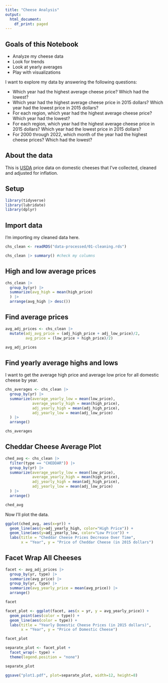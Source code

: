 ```yaml
---
title: "Cheese Analysis"
output:
  html_document:
    df_print: paged
---
```


## Goals of this Notebook

- Analyze my cheese data
- Look for trends
- Look at yearly averages
- Play with visualizations

I want to explore my data by answering the following questions:

- Which year had the highest average cheese price? Which had the lowest?
- Which year had the highest average cheese price in 2015 dollars? Which year had the lowest price in 2015 dollars?
- For each region, which year had the highest average cheese price? Which year had the lowest?
- For each region, which year had the highest average cheese price in 2015 dollars? Which year had the lowest price in 2015 dollars?
- For 2000 through 2022, which month of the year had the highest cheese prices? Which had the lowest?

## About the data

This is [USDA](http://rmarkdown.rstudio.com) price data on domestic cheeses that I've collected, cleaned and adjusted for inflation.

## Setup

```r
library(tidyverse)
library(lubridate)
library(dplyr)
```

## Import data

I'm importing my cleaned data here.

```r
chs_clean <- readRDS("data-processed/01-cleaning.rds")

chs_clean |> summary() #check my columns
```

## High and low average prices

```r
chs_clean |> 
  group_by(yr) |> 
  summarize(avg_high = mean(high_price)
  ) |>
  arrange(avg_high |> desc())
```


## Find average prices

```r
avg_adj_prices <- chs_clean |> 
  mutate(adj_avg_price = (adj_high_price + adj_low_price)/2,
         avg_price = (low_price + high_price)/2)

avg_adj_prices
```

## Find yearly average highs and lows

I want to get the average high price and average low price for all domestic cheese by year.

```r
chs_averages <- chs_clean |> 
  group_by(yr) |> 
  summarize(average_yearly_low = mean(low_price),
            average_yearly_high = mean(high_price),
            adj_yearly_high = mean(adj_high_price),
            adj_yearly_low = mean(adj_low_price)
  ) |> 
  arrange()

chs_averages
```

## Cheddar Cheese Average Plot

```r
ched_avg <- chs_clean |> 
  filter(type == "CHEDDAR")) |> 
  group_by(yr) |> 
  summarize(average_yearly_low = mean(low_price),
            average_yearly_high = mean(high_price),
            adj_yearly_high = mean(adj_high_price),
            adj_yearly_low = mean(adj_low_price)
  ) |> 
  arrange()

ched_avg
```

Now I'll plot the data.

```r
ggplot(ched_avg, aes(x=yr)) + 
  geom_line(aes(y=adj_yearly_high, color="High Price")) + 
  geom_line(aes(y=adj_yearly_low, color="Low Price")) +
  labs(title = "Cheddar Cheese Prices Decrease Over Time", 
       x = "Year", y = "Price of Cheddar Cheese (in 2015 dollars")
```

## Facet Wrap All Cheeses

```r
facet <- avg_adj_prices |> 
  group_by(yr, type) |> 
  summarize(avg_price) |> 
  group_by(yr, type) |> 
  summarize(avg_yearly_price = mean(avg_price)) |>
  arrange()

facet
```


```r
facet_plot <- ggplot(facet, aes(x = yr, y = avg_yearly_price)) + 
  geom_point(aes(color = type)) +
  geom_line(aes(color = type)) +
  labs(title = "Yearly Domestic Cheese Prices (in 2015 dollars)", 
       x = "Year", y = "Price of Domestic Cheese")

facet_plot
```


```r
separate_plot <- facet_plot +
  facet_wrap(~ type) +
  theme(legend.position = "none")

separate_plot
```

```r
ggsave("plot1.pdf", plot=separate_plot, width=12, height=8)
```


